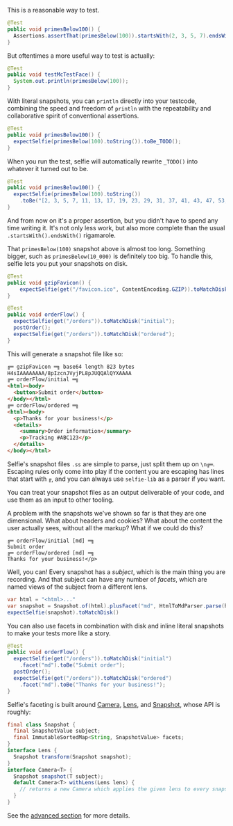 

<NavHeading text="literal" />

This is a reasonable way to test.

```java
@Test
public void primesBelow100() {
  Assertions.assertThat(primesBelow(100)).startsWith(2, 3, 5, 7).endsWith(89, 97);
}
```

But oftentimes a more useful way to test is actually:

```java
@Test
public void testMcTestFace() {
  System.out.println(primesBelow(100));
}
```

With literal snapshots, you can `println` directly into your testcode, combining the speed and freedom of `println` with the repeatability and collaborative spirit of conventional assertions.

```java
@Test
public void primesBelow100() {
  expectSelfie(primesBelow(100).toString()).toBe_TODO();
}
```

When you run the test, selfie will automatically rewrite `_TODO()` into whatever it turned out to be.

```java
@Test
public void primesBelow100() {
  expectSelfie(primesBelow(100).toString())
    .toBe("[2, 3, 5, 7, 11, 13, 17, 19, 23, 29, 31, 37, 41, 43, 47, 53, 59, 61, 67, 71, 73, 79, 83, 89, 97]");
}
```

And from now on it's a proper assertion, but you didn't have to spend any time writing it. It's not only less work, but also more complete than the usual `.startsWith().endsWith()` rigamarole.

<NavHeading text="like-a-filesystem" />

That `primesBelow(100)` snapshot above is almost too long. Something bigger, such as `primesBelow(10_000)` is definitely too big. To handle this, selfie lets you put your snapshots on disk.

```java
@Test
public void gzipFavicon() {
    expectSelfie(get("/favicon.ico", ContentEncoding.GZIP)).toMatchDisk();
}

@Test
public void orderFlow() {
  expectSelfie(get("/orders")).toMatchDisk("initial");
  postOrder();
  expectSelfie(get("/orders")).toMatchDisk("ordered");
}
```

This will generate a snapshot file like so:

```html
╔═ gzipFavicon ═╗ base64 length 823 bytes
H4sIAAAAAAAA/8pIzcnJVyjPL8pJUQQAlQYXAAAA
╔═ orderFlow/initial ═╗
<html><body>
  <button>Submit order</button>
</body></html>
╔═ orderFlow/ordered ═╗
<html><body>
  <p>Thanks for your business!</p>
  <details>
    <summary>Order information</summary>
    <p>Tracking #ABC123</p>
  </details>
</body></html>
```

Selfie's snapshot files `.ss` are simple to parse, just split them up on `\n╔═`. Escaping rules only come into play if the content you are escaping has lines that start with `╔`,  and you can always use `selfie-lib` as a parser if you want.

You can treat your snapshot files as an output deliverable of your code, and use them as an input to other tooling.

<NavHeading text="lensable" />

A problem with the snapshots we've shown so far is that they are one dimensional. What about headers and cookies? What about the content the user actually sees, without all the markup? What if we could do this? 

```
╔═ orderFlow/initial [md] ═╗
Submit order
╔═ orderFlow/ordered [md] ═╗
Thanks for your business!</p>
```

Well, you can! Every snapshot has a *subject*, which is the main thing you are recording. And that subject can have any number of *facets*, which are named views of the subject from a different lens.

```java
var html = "<html>..."
var snapshot = Snapshot.of(html).plusFacet("md", HtmlToMdParser.parse(html))
expectSelfie(snapshot).toMatchDisk()
```

You can also use facets in combination with disk and inline literal snapshots to make your tests more like a story.

```java
@Test
public void orderFlow() {
  expectSelfie(get("/orders")).toMatchDisk("initial")
    .facet("md").toBe("Submit order");
  postOrder();
  expectSelfie(get("/orders")).toMatchDisk("ordered")
    .facet("md").toBe("Thanks for your business!");
}
```

Selfie's faceting is built around [Camera](https://kdoc.selfie.dev/selfie-lib/com.diffplug.selfie/-camera/), [Lens](https://kdoc.selfie.dev/selfie-lib/com.diffplug.selfie/-lens/), and [Snapshot](https://kdoc.selfie.dev/selfie-lib/com.diffplug.selfie/-snapshot/), whose API is roughly:

```java
final class Snapshot {
  final SnapshotValue subject;
  final ImmutableSortedMap<String, SnapshotValue> facets;
}
interface Lens {
  Snapshot transform(Snapshot snapshot);
}
interface Camera<T> {
  Snapshot snapshot(T subject);
  default Camera<T> withLens(Lens lens) {
    // returns a new Camera which applies the given lens to every snapshot
  }
}
```

See the [advanced section](/jvm/advanced) for more details.